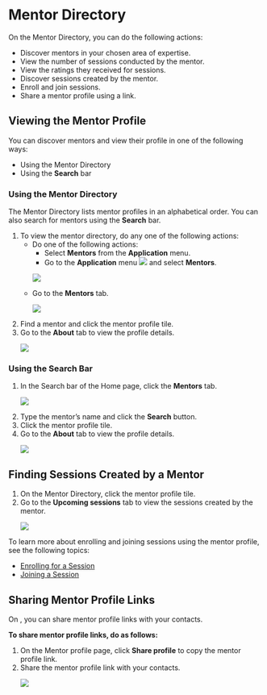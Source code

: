 
# Mentor Directory 

On the Mentor Directory, you can do the following actions:

<ul>
<li>Discover mentors in your chosen area of expertise.</li>
<li>View the number of sessions conducted by the mentor.</li>
<li>View the ratings they received for sessions.</li>
<li>Discover sessions created by the mentor.</li>
<li>Enroll and join sessions.</li>
<li>Share a mentor profile using a link.</li>
</ul>

## Viewing the Mentor Profile

<p>You can discover mentors and view their profile in one of the following ways:</p>

<ul>
<li>Using the Mentor Directory</li>
<li>Using the <b>Search</b> bar</li>
</ul>

### Using the Mentor Directory

<p>The Mentor Directory lists mentor profiles in an alphabetical order. You can also search for mentors using the <b>Search</b> bar.</p>

<ol>
<li>To view the mentor directory, do any one of the following actions:
<ul>
<li>Do one of the following actions:
<ul>
<li>Select <b>Mentors</b> from the <b>Application</b> menu.</li>
<li>Go to the <b>Application</b> menu <img src={BurgerMenu}/> and select <b>Mentors</b>.</li>
</ul>
<p>
    <img src={PortalAppMenu} />
</p>
</li>
<li>Go to the <b>Mentors</b> tab.
<p>
    <img src={MentorDirectoryIcon} />
</p> 
</li>
</ul>
</li>
<li>Find a mentor and click the mentor profile tile.</li>
<li>Go to the <b>About</b> tab to view the profile details.
<p>
    <img src={PortalMentorProfilePage} />
</p>
</li>
</ol>

### Using the Search Bar

<ol>
<li>In the Search bar of the Home page, click the <b>Mentors</b> tab. 
<p>
    <img src={PortalSearchMentor} />
</p>
</li>
<li>Type the mentor’s name and click the <b>Search</b> button.</li>
<li>Click the mentor profile tile.</li>
<li>Go to the <b>About</b> tab to view the profile details.
<p>
    <img src={PortalMentorProfilePage} />
</p>
</li>
</ol>

## Finding Sessions Created by a Mentor

<ol>
<li>On the Mentor Directory, click the mentor profile tile.</li>
<li>Go to the <b>Upcoming sessions</b> tab to view the sessions created by the mentor.
<p>
    <img src={PortalUpcomingSession} />
</p>
</li>
</ol>

<Admonition type="info">
<p>To learn more about enrolling and joining sessions using the mentor profile, see the following topics:</p>
<ul>
<li><a href="enrolling-for-a-session">Enrolling for a Session</a></li>
<li><a href="joining-a-session">Joining a Session</a></li>
</ul>
</Admonition>

## Sharing Mentor Profile Links

On <PartialExample mentored />, you can share mentor profile links with your contacts.

**To share mentor profile links, do as follows:**

<ol>
<li>On the Mentor profile page, click <b>Share profile</b> to copy the mentor profile link.</li>
<li>Share the mentor profile link with your contacts.
<p>
    <img src={PortalMentorProfilePage} />
</p>
</li>
</ol>
